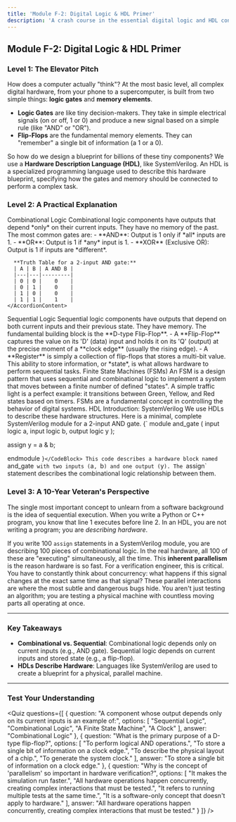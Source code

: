 ```yaml
---
title: 'Module F-2: Digital Logic & HDL Primer'
description: 'A crash course in the essential digital logic and HDL concepts for verification.'
---
```



## Module F-2: Digital Logic & HDL Primer

### Level 1: The Elevator Pitch

How does a computer actually "think"? At the most basic level, all complex digital hardware, from your phone to a supercomputer, is built from two simple things: **logic gates** and **memory elements**.

- **Logic Gates** are like tiny decision-makers. They take in simple electrical signals (on or off, 1 or 0) and produce a new signal based on a simple rule (like "AND" or "OR").
- **Flip-Flops** are the fundamental memory elements. They can "remember" a single bit of information (a 1 or a 0).

So how do we design a blueprint for billions of these tiny components? We use a **Hardware Description Language (HDL)**, like SystemVerilog. An HDL is a specialized programming language used to describe this hardware blueprint, specifying how the gates and memory should be connected to perform a complex task.

### Level 2: A Practical Explanation

<Accordion type="single" collapsible className="w-full">
  <AccordionItem value="item-1">
    <AccordionTrigger>Combinational Logic</AccordionTrigger>
    <AccordionContent>
      Combinational logic components have outputs that depend *only* on their current inputs. They have no memory of the past. The most common gates are:
      - **AND**: Output is 1 only if *all* inputs are 1.
      - **OR**: Output is 1 if *any* input is 1.
      - **XOR** (Exclusive OR): Output is 1 if inputs are *different*.

      **Truth Table for a 2-input AND gate:**
      | A | B | A AND B |
      |---|---|---------|
      | 0 | 0 |    0    |
      | 0 | 1 |    0    |
      | 1 | 0 |    0    |
      | 1 | 1 |    1    |
    </AccordionContent>
  </AccordionItem>
  <AccordionItem value="item-2">
    <AccordionTrigger>Sequential Logic</AccordionTrigger>
    <AccordionContent>
      Sequential logic components have outputs that depend on both current inputs and their previous state. They have memory. The fundamental building block is the **D-type Flip-Flop**.
      - A **Flip-Flop** captures the value on its 'D' (data) input and holds it on its 'Q' (output) at the precise moment of a **clock edge** (usually the rising edge).
      - A **Register** is simply a collection of flip-flops that stores a multi-bit value.
      This ability to store information, or *state*, is what allows hardware to perform sequential tasks.
    </AccordionContent>
  </AccordionItem>
  <AccordionItem value="item-3">
    <AccordionTrigger>Finite State Machines (FSMs)</AccordionTrigger>
    <AccordionContent>
      An FSM is a design pattern that uses sequential and combinational logic to implement a system that moves between a finite number of defined "states". A simple traffic light is a perfect example: it transitions between Green, Yellow, and Red states based on timers. FSMs are a fundamental concept in controlling the behavior of digital systems.
    </AccordionContent>
  </AccordionItem>
  <AccordionItem value="item-4">
    <AccordionTrigger>HDL Introduction: SystemVerilog</AccordionTrigger>
    <AccordionContent>
      We use HDLs to describe these hardware structures. Here is a minimal, complete SystemVerilog module for a 2-input AND gate.
      <CodeBlock language="systemverilog">{`
module and_gate (
  input  logic a,
  input  logic b,
  output logic y
);

  assign y = a & b;

endmodule
      `}</CodeBlock>
      This code describes a hardware block named `and_gate` with two inputs (`a`, `b`) and one output (`y`). The `assign` statement describes the combinational logic relationship between them.
    </AccordionContent>
  </AccordionItem>
</Accordion>

### Level 3: A 10-Year Veteran's Perspective

The single most important concept to unlearn from a software background is the idea of sequential execution. When you write a Python or C++ program, you know that line 1 executes before line 2. In an HDL, you are not writing a program; you are *describing hardware*.

If you write 100 `assign` statements in a SystemVerilog module, you are describing 100 pieces of combinational logic. In the real hardware, all 100 of these are "executing" simultaneously, all the time. This **inherent parallelism** is the reason hardware is so fast. For a verification engineer, this is critical. You have to constantly think about concurrency: what happens if this signal changes at the exact same time as that signal? These parallel interactions are where the most subtle and dangerous bugs hide. You aren't just testing an algorithm; you are testing a physical machine with countless moving parts all operating at once.

---

### Key Takeaways
- **Combinational vs. Sequential**: Combinational logic depends only on current inputs (e.g., AND gate). Sequential logic depends on current inputs and stored state (e.g., a flip-flop).
- **HDLs Describe Hardware**: Languages like SystemVerilog are used to create a blueprint for a physical, parallel machine.

---

### Test Your Understanding

<Quiz questions={[
  {
    question: "A component whose output depends only on its current inputs is an example of:",
    options: [
      "Sequential Logic",
      "Combinational Logic",
      "A Finite State Machine",
      "A Clock"
    ],
    answer: "Combinational Logic"
  },
  {
    question: "What is the primary purpose of a D-type flip-flop?",
    options: [
      "To perform logical AND operations.",
      "To store a single bit of information on a clock edge.",
      "To describe the physical layout of a chip.",
      "To generate the system clock."
    ],
    answer: "To store a single bit of information on a clock edge."
  },
  {
    question: "Why is the concept of 'parallelism' so important in hardware verification?",
    options: [
      "It makes the simulation run faster.",
      "All hardware operations happen concurrently, creating complex interactions that must be tested.",
      "It refers to running multiple tests at the same time.",
      "It is a software-only concept that doesn't apply to hardware."
    ],
    answer: "All hardware operations happen concurrently, creating complex interactions that must be tested."
  }
]} />
